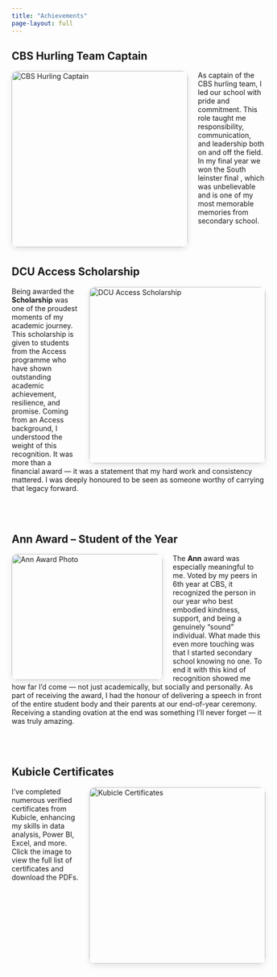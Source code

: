 ```yaml
---
title: "Achievements"
page-layout: full
---
```


## CBS Hurling Team Captain

<a href="images/cbs.jpg" target="_blank">
  <img 
    src="images/cbs.jpg" 
    alt="CBS Hurling Captain" 
    style="float: left; margin-right: 20px; width: 350px; border-radius: 12px; box-shadow: 0 4px 12px rgba(0,0,0,0.1); transition: transform 0.3s ease;"
    onmouseover="this.style.transform='translateY(-10px)';"
    onmouseout="this.style.transform='translateY(0)';"
  />
</a>

<p style="max-width: 700px;">
  As captain of the CBS hurling team, I led our school with pride and commitment. This role taught me responsibility, communication, and leadership both on and off the field. In my final year we won the South leinster final , which was unbelievable and is one of my most memorable memories from secondary school.
</p>

<div style="clear: both; margin-top: 80px;"></div>

## DCU Access Scholarship

<a href="images/access.jpg" target="_blank">
  <img 
    src="images/access.jpg" 
    alt="DCU Access Scholarship" 
    style="float: right; margin-left: 20px; width: 350px; border-radius: 12px; box-shadow: 0 4px 12px rgba(0,0,0,0.1); transition: transform 0.3s ease;"
    onmouseover="this.style.transform='translateY(-10px)';"
    onmouseout="this.style.transform='translateY(0)';"
  />
</a>

<p style="max-width: 700px;">
  Being awarded the <strong>Scholarship</strong> was one of the proudest moments of my academic journey. This scholarship is given to students from the Access programme who have shown outstanding academic achievement, resilience, and promise. Coming from an Access background, I understood the weight of this recognition. It was more than a financial award — it was a statement that my hard work and consistency mattered. I was deeply honoured to be seen as someone worthy of carrying that legacy forward.
</p>

<div style="clear: both; margin-top: 80px;"></div>

## Ann Award – Student of the Year

<a href="images/Ann.jpg" target="_blank">
  <img 
    src="images/Ann.jpg" 
    alt="Ann Award Photo" 
    style="float: left; margin-right: 20px; width: 300px; height: 250px; object-fit: cover; border-radius: 12px; box-shadow: 0 4px 12px rgba(0,0,0,0.1); transition: transform 0.3s ease;"
    onmouseover="this.style.transform='translateY(-10px)';"
    onmouseout="this.style.transform='translateY(0)';"
  />
</a>

<p style="max-width: 700px;">
  The <strong>Ann</strong> award was especially meaningful to me. Voted by my peers in 6th year at CBS, it recognized the person in our year who best embodied kindness, support, and being a genuinely "sound" individual. What made this even more touching was that I started secondary school knowing no one. To end it with this kind of recognition showed me how far I'd come — not just academically, but socially and personally. As part of receiving the award, I had the honour of delivering a speech in front of the entire student body and their parents at our end-of-year ceremony. Receiving a standing ovation at the end was something I’ll never forget — it was truly amazing.
</p>

<div style="clear: both; margin-top: 80px;"></div>


## Kubicle Certificates

<a href="kubicle_certificates.html" target="_blank">
  <img 
    src="images/kubicle.png" 
    alt="Kubicle Certificates" 
    style="float: right; margin-left: 20px; width: 350px; border-radius: 12px; box-shadow: 0 4px 12px rgba(0,0,0,0.1); transition: transform 0.3s ease;"
    onmouseover="this.style.transform='translateY(-10px)';"
    onmouseout="this.style.transform='translateY(0)';"
  />
</a>

<p style="max-width: 700px;">
  I've completed numerous verified certificates from Kubicle, enhancing my skills in data analysis, Power BI, Excel, and more. Click the image to view the full list of certificates and download the PDFs.
</p>

<div style="clear: both; margin-top: 80px;"></div>
